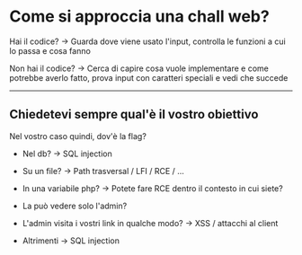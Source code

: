 # Come si approccia una chall web?

Hai il codice? -> Guarda dove viene usato l'input, controlla le funzioni a cui lo passa e cosa fanno


Non hai il codice? -> Cerca di capire cosa vuole implementare e come potrebbe averlo fatto, prova input con caratteri speciali e vedi che succede


---

## Chiedetevi sempre qual'è il vostro obiettivo

Nel vostro caso quindi, dov'è la flag?

- Nel db? -> SQL injection
- Su un file? -> Path trasversal / LFI / RCE / ...
- In una variabile php? -> Potete fare RCE dentro il contesto in cui siete?
- La può vedere solo l'admin?


- L'admin visita i vostri link in qualche modo? -> XSS / attacchi al client
- Altrimenti -> SQL injection